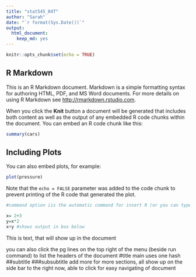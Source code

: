 ```yaml
---
title: "stat545_04T"
author: "Sarah"
date: "`r format(Sys.Date())`"
output: 
  html_document: 
    keep_md: yes
---
```


```r
knitr::opts_chunk$set(echo = TRUE)
```

## R Markdown

This is an R Markdown document. Markdown is a simple formatting syntax for authoring HTML, PDF, and MS Word documents. For more details on using R Markdown see <http://rmarkdown.rstudio.com>.

When you click the **Knit** button a document will be generated that includes both content as well as the output of any embedded R code chunks within the document. You can embed an R code chunk like this:

```r
summary(cars)
```

## Including Plots

You can also embed plots, for example:

```r
plot(pressure)
```

Note that the `echo = FALSE` parameter was added to the code chunk to prevent printing of the R code that generated the plot.

```r
#command option iis the automatic command for insert R (or you can type in all the '''{r})

x= 2+3
y=x*2
x+y #shows output in box below 
```

This is text, that will show up in the document 

you can also click the pg lines on the top right of the menu (beside run command) to list the headers of the document 
#title 
main uses one hash
##subtitle 
###subsubtitle 
add more for more sections, all show up on the side bar to the right now, able to click for easy navigating of document 




